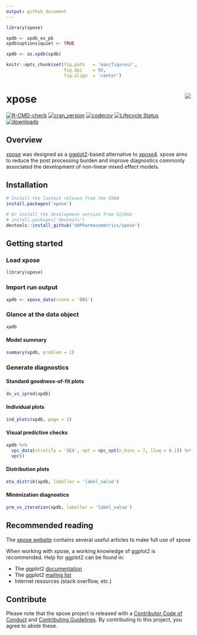 ```yaml
---
output: github_document
---
```


<!-- README.md is generated from README.Rmd. Please edit that file -->

```r
library(xpose)

xpdb <- xpdb_ex_pk
xpdb$options$quiet <- TRUE

xpdb <- as.xpdb(xpdb)

knitr::opts_chunk$set(fig.path   = 'man/figures/', 
                      fig.dpi    = 96,
                      fig.align  = 'center')
```

# xpose <a href="https://UUPharmacometrics.github.io/xpose/"><img src="man/figures/logo.png" align="right" /></a>

[![R-CMD-check](https://github.com/UUPharmacometrics/xpose/workflows/R-CMD-check/badge.svg)](https://github.com/UUPharmacometrics/xpose/actions)
[![cran_version](https://www.r-pkg.org/badges/version/xpose)](https://CRAN.R-project.org/package=xpose)
[![codecov](https://codecov.io/gh/UUPharmacometrics/xpose/branch/master/graph/badge.svg)](https://codecov.io/gh/UUPharmacometrics/xpose)
[![Lifecycle Status](https://img.shields.io/badge/lifecycle-maturing-blue.svg)](https://www.tidyverse.org/lifecycle/)
[![downloads](https://cranlogs.r-pkg.org/badges/grand-total/xpose)](https://CRAN.R-project.org/package=xpose)

## Overview
[xpose](https://UUPharmacometrics.github.io/xpose/) was designed as a [ggplot2](https://ggplot2.tidyverse.org/)-based alternative to [xpose4](http://xpose.sourceforge.net). xpose aims to reduce the post processing burden and improve diagnostics commonly associated the development of non-linear mixed effect models.


## Installation
``` r
# Install the lastest release from the CRAN
install.packages('xpose')

# Or install the development version from GitHub
# install.packages('devtools')
devtools::install_github('UUPharmacometrics/xpose')
```


## Getting started

### Load xpose
``` r
library(xpose)
```

### Import run output
``` r
xpdb <- xpose_data(runno = '001')
```

### Glance at the data object
```r
xpdb
```

#### Model summary
```r
summary(xpdb, problem = 1)
```

### Generate diagnostics
#### Standard goodness-of-fit plots
```r
dv_vs_ipred(xpdb)
```

#### Individual plots
```r
ind_plots(xpdb, page = 1)
```

#### Visual predictive checks
```r
xpdb %>% 
  vpc_data(stratify = 'SEX', opt = vpc_opt(n_bins = 7, lloq = 0.1)) %>% 
  vpc()
```

#### Distribution plots
```r
eta_distrib(xpdb, labeller = 'label_value')
```

#### Minimization diagnostics
```r
prm_vs_iteration(xpdb, labeller = 'label_value')
```


## Recommended reading
The [xpose website](https://UUPharmacometrics.github.io/xpose/) contains several useful articles to make full use of xpose

When working with xpose, a working knowledge of ggplot2 is recommended. Help for ggplot2 can be found in:

- The ggplot2 [documentation](https://ggplot2.tidyverse.org/reference/)
- The ggplot2 [mailing list](https://groups.google.com/forum/?fromgroups#!forum/ggplot2)
- Internet resources (stack overflow, etc.)


## Contribute
Please note that the xpose project is released with a [Contributor Code of Conduct](https://github.com/UUPharmacometrics/xpose/blob/master/.github/CODE_OF_CONDUCT.md) and [Contributing Guidelines](https://github.com/UUPharmacometrics/xpose/blob/master/.github/CONTRIBUTING.md). By contributing to this project, you agree to abide these.

